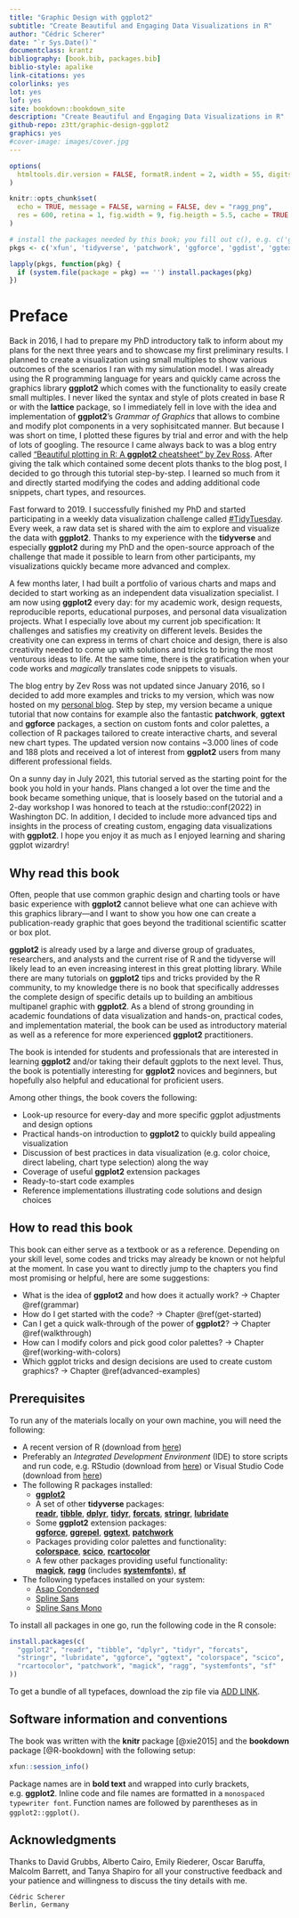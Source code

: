 ```yaml
--- 
title: "Graphic Design with ggplot2"
subtitle: "Create Beautiful and Engaging Data Visualizations in R"
author: "Cédric Scherer"
date: "`r Sys.Date()`"
documentclass: krantz
bibliography: [book.bib, packages.bib]
biblio-style: apalike
link-citations: yes
colorlinks: yes
lot: yes
lof: yes
site: bookdown::bookdown_site
description: "Create Beautiful and Engaging Data Visualizations in R"
github-repo: z3tt/graphic-design-ggplot2
graphics: yes
#cover-image: images/cover.jpg
---
```


```r
options(
  htmltools.dir.version = FALSE, formatR.indent = 2, width = 55, digits = 4
)

knitr::opts_chunk$set(
  echo = TRUE, message = FALSE, warning = FALSE, dev = "ragg_png", 
  res = 600, retina = 1, fig.width = 9, fig.heigth = 5.5, cache = TRUE
)

# install the packages needed by this book; you fill out c(), e.g. c('ggplot2', 'dplyr')
pkgs <- c('xfun', 'tidyverse', 'patchwork', 'ggforce', 'ggdist', 'ggtext', 'ggrepel', 'rcartocolor', 'ragg')

lapply(pkgs, function(pkg) {
  if (system.file(package = pkg) == '') install.packages(pkg)
})
```

# Preface {-}

Back in 2016, I had to prepare my PhD introductory talk to inform about my plans for the next three years and to showcase my first preliminary results. I planned to create a visualization using small multiples to show various outcomes of the scenarios I ran with my simulation model. I was already using the R programming language for years and quickly came across the graphics library **ggplot2** which comes with the functionality to easily create small multiples. I never liked the syntax and style of plots created in base R or with the **lattice** package, so I immediately fell in love with the idea and implementation of **ggplot2**'s *Grammar of Graphics* that allows to combine and modify plot components in a very sophisitcated manner. But because I was short on time, I plotted these figures by trial and error and with the help of lots of googling. The resource I came always back to was a blog entry called [“Beautiful plotting in R: A **ggplot2** cheatsheet” by Zev Ross](http://zevross.com/blog/2014/08/04/beautiful-plotting-in-r-a-ggplot2-cheatsheet-3/). After giving the talk which contained some decent plots thanks to the blog post, I decided to go through this tutorial step-by-step. I learned so much from it and directly started modifying the codes and adding additional code snippets, chart types, and resources.

Fast forward to 2019. I successfully finished my PhD and started participating in a weekly data visualization challenge called [#TidyTuesday](https://github.com/rfordatascience/tidytuesday/blob/master/README.md). Every week, a raw data set is shared with the aim to explore and visualize the data with **ggplot2**. Thanks to my experience with the **tidyverse** and especially **ggplot2** during my PhD and the open-source approach of the challenge that made it possible to learn from other participants, my visualizations quickly became more advanced and complex. 

A few months later, I had built a portfolio of various charts and maps and decided to start working as an independent data visualization specialist. I am now using **ggplot2** every day: for my academic work, design requests, reproducible reports, educational purposes, and personal data visualization projects. What I especially love about my current job specification: It challenges and satisfies my creativity on different levels. Besides the creativity one can express in terms of chart choice and design, there is also creativity needed to come up with solutions and tricks to bring the most venturous ideas to life. At the same time, there is the gratification when your code works and *magically* translates code snippets to visuals.

The blog entry by Zev Ross was not updated since January 2016, so I decided to add more examples and tricks to my version, which was now hosted on my [personal blog](https://www.cedricscherer.com/2019/08/05/a-ggplot2-tutorial-for-beautiful-plotting-in-r/). Step by step, my version became a unique tutorial that now contains for example also the fantastic **patchwork**, **ggtext** and **ggforce** packages, a section on custom fonts and color palettes, a collection of R packages tailored to create interactive charts, and several new chart types. The updated version now contains ~3.000 lines of code and 188 plots and received a lot of interest from **ggplot2** users from many different professional fields.

On a sunny day in July 2021, this tutorial served as the starting point for the book you hold in your hands. Plans changed a lot over the time and the book became something unique, that is loosely based on the tutorial and a 2-day workshop I was honored to teach at the rstudio::conf(2022) in Washington DC. In addition, I decided to include more advanced tips and insights in the process of creating custom, engaging data visualizations with **ggplot2**. I hope you enjoy it as much as I enjoyed learning and sharing ggplot wizardry!


## Why read this book {-}

Often, people that use common graphic design and charting tools or have basic experience with **ggplot2** cannot believe what one can achieve with this graphics library—and I want to show you how one can create a publication-ready graphic that goes beyond the traditional scientific scatter or box plot.

**ggplot2** is already used by a large and diverse group of graduates, researchers, and analysts and the current rise of R and the tidyverse will likely lead to an even increasing interest in this great plotting library. While there are many tutorials on **ggplot2** tips and tricks provided by the R community, to my knowledge there is no book that specifically addresses the complete design of specific details up to building an ambitious multipanel graphic with **ggplot2**. As a blend of strong grounding in academic foundations of data visualization and hands-on, practical codes, and implementation material, the book can be used as introductory material as well as a reference for more experienced **ggplot2** practitioners. 

The book is intended for students and professionals that are interested in learning **ggplot2** and/or taking their default ggplots to the next level. Thus, the book is potentially interesting for **ggplot2** novices and beginners, but hopefully also helpful and educational for proficient users.

Among other things, the book covers the following:

*	Look-up resource for every-day and more specific ggplot adjustments and design options
*	Practical hands-on introduction to **ggplot2** to quickly build appealing visualization
*	Discussion of best practices in data visualization (e.g. color choice, direct labeling, chart type selection) along the way
*	Coverage of useful **ggplot2** extension packages
*	Ready-to-start code examples
*	Reference implementations illustrating code solutions and design choices


## How to read this book {-}

This book can either serve as a textbook or as a reference. Depending on your skill level, some codes and tricks may already be known or not helpful at the moment. In case you want to directly jump to the chapters you find most promising or helpful, here are some suggestions:

* What is the idea of **ggplot2** and how does it actually work? → Chapter \@ref(grammar)
* How do I get started with the code? → Chapter \@ref(get-started)
* Can I get a quick walk-through of the power of **ggplot2**? → Chapter \@ref(walkthrough)
* How can I modify colors and pick good color palettes? → Chapter \@ref(working-with-colors)
* Which ggplot tricks and design decisions are used to create custom graphics? → Chapter \@ref(advanced-examples)

## Prerequisites {-}

To run any of the materials locally on your own machine, you will need the following:

* A recent version of R (download from [here](https://cloud.r-project.org/)) 
* Preferably an *Integrated Development Environment* (IDE) to store scripts and run code, e.g. RStudio (download from [here](https://posit.co/download/rstudio-desktop/)) or Visual Studio Code (download from [here](https://code.visualstudio.com/download))
* The following R packages installed:
  + [**ggplot2**](https://ggplot2.tidyverse.org/) 
  + A set of other **tidyverse** packages:<br>[**readr**](https://readr.tidyverse.org/), [**tibble**](https://tibble.tidyverse.org/), [**dplyr**](https://dplyr.tidyverse.org/), [**tidyr**](https://tidyr.tidyverse.org/), [**forcats**](https://forcats.tidyverse.org/), [**stringr**](https://stringr.tidyverse.org/), [**lubridate**](https://lubriate.tidyverse.org/)
  + Some **ggplot2** extension packages:<br>[**ggforce**](https://ggforce.data-imaginist.com/), [**ggrepel**](https://ggrepel.slowkow.com/), [**ggtext**](https://wilkelab.org/ggtext/), [**patchwork**](https://patchwork.data-imaginist.com/)
  + Packages providing color palettes and functionality:<br>[**colorspace**](https://colorspace.r-forge.r-project.org/), [**scico**](https://github.com/thomasp85/scico), [**rcartocolor**](https://jakubnowosad.com/rcartocolor/)
  + A few other packages providing useful functionality:<br>[**magick**](https://docs.ropensci.org/magick/), [**ragg**](https://ragg.r-lib.org/) (includes [**systemfonts**](https://systemfonts.r-lib.org/)), [**sf**](https://r-spatial.github.io/sf/)
* The following typefaces installed on your system:
    + [Asap Condensed](https://fonts.google.com/specimen/Asap+Condensed)
    + [Spline Sans](https://fonts.google.com/specimen/Spline+Sans)
    + [Spline Sans Mono](https://fonts.google.com/specimen/Spline+Sans+Mono)
  
To install all packages in one go, run the following code in the R console:

```r
install.packages(c(
  "ggplot2", "readr", "tibble", "dplyr", "tidyr", "forcats", 
  "stringr", "lubridate", "ggforce", "ggtext", "colorspace", "scico",
  "rcartocolor", "patchwork", "magick", "ragg", "systemfonts", "sf"
))
```

To get a bundle of all typefaces, download the zip file via [ADD LINK]().

## Software information and conventions {-}

The book was written with the **knitr**\index{knitr} package [@xie2015] and the **bookdown**\index{bookdown} package [@R-bookdown] with the following setup:

```r
xfun::session_info()
```

Package names are in **bold text** and wrapped into curly brackets, e.g. **ggplot2**. Inline code and file names are formatted in a `monospaced typewriter font`. Function names are followed by parentheses as in `ggplot2::ggplot()`. 


## Acknowledgments {-}

Thanks to David Grubbs, Alberto Cairo, Emily Riederer, Oscar Baruffa, Malcolm Barrett, and Tanya Shapiro for all your constructive feedback and your patience and willingness to discuss the tiny details with me.  
  

```block2
Cédric Scherer  
Berlin, Germany
```

